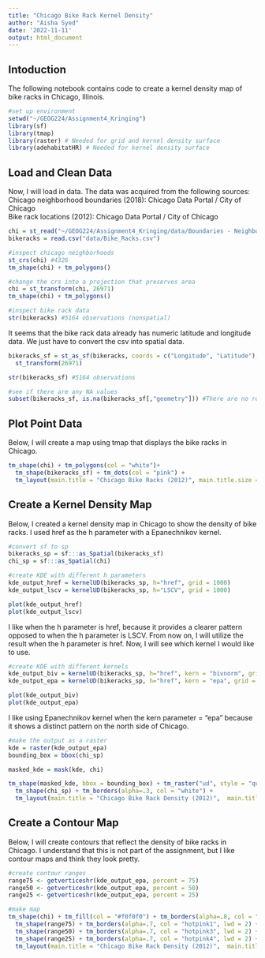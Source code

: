 ```yaml
---
title: "Chicago Bike Rack Kernel Density"
author: "Aisha Syed"
date: '2022-11-11'
output: html_document
---
```


## Intoduction

The following notebook contains code to create a kernel density map of bike racks in Chicago, Illinois.

```r
#set up environment
setwd("~/GEOG224/Assignment4_Kringing")
library(sf)
library(tmap)
library(raster) # Needed for grid and kernel density surface
library(adehabitatHR) # Needed for kernel density surface
```

## Load and Clean Data
Now, I will load in data. The data was acquired from the following sources: <br>
Chicago neighborhood boundaries (2018): Chicago Data Portal / City of Chicago <br>
Bike rack locations (2012): Chicago Data Portal / City of Chicago

```r
chi = st_read("~/GEOG224/Assignment4_Kringing/data/Boundaries - Neighborhoods.geojson")
bikeracks = read.csv("data/Bike_Racks.csv")

#inspect chicago neighborhoods
st_crs(chi) #4326
tm_shape(chi) + tm_polygons()

#change the crs into a projection that preserves area
chi = st_transform(chi, 26971)
tm_shape(chi) + tm_polygons()

#inspect bike rack data
str(bikeracks) #5164 observations (nonspatial)
```

It seems that the bike rack data already has numeric latitude and longitude data. We just have to convert the csv into spatial data.

```r
bikeracks_sf = st_as_sf(bikeracks, coords = c("Longitude", "Latitude"), crs = 4326) |>
  st_transform(26971)

str(bikeracks_sf) #5164 observations

#see if there are any NA values
subset(bikeracks_sf, is.na(bikeracks_sf[,"geometry"])) #There are no row with empty geometry! Yay!
```

## Plot Point Data
Below, I will create a map using tmap that displays the bike racks in Chicago.
```r
tm_shape(chi) + tm_polygons(col = "white")+
  tm_shape(bikeracks_sf) + tm_dots(col = "pink") +
  tm_layout(main.title = "Chicago Bike Racks (2012)", main.title.size = 1, bg.color = "grey85") + tm_scale_bar(position=c("left", "bottom"))
```

## Create a Kernel Density Map
Below, I created a kernel density map in Chicago to show the density of bike racks. I used href as the h parameter with a Epanechnikov kernel.

```r
#convert sf to sp
bikeracks_sp = sf:::as_Spatial(bikeracks_sf)
chi_sp = sf:::as_Spatial(chi)

#create KDE with different h parameters
kde_output_href = kernelUD(bikeracks_sp, h="href", grid = 1000)
kde_output_lscv = kernelUD(bikeracks_sp, h="LSCV", grid = 1000)

plot(kde_output_href)
plot(kde_output_lscv)
```

I like when the h parameter is href, because it provides a clearer pattern opposed to when the h parameter is LSCV. From now on, I will utilize the result when the h parameter is href. Now, I will see which kernel I would like to use.

```r
#create KDE with different kernels
kde_output_biv = kernelUD(bikeracks_sp, h="href", kern = "bivnorm", grid = 1000)
kde_output_epa = kernelUD(bikeracks_sp, h="href", kern = "epa", grid = 1000)

plot(kde_output_biv)
plot(kde_output_epa)
```
I like using Epanechnikov kernel when the kern parameter = "epa" because it shows a distinct pattern on the north side of Chicago.

```r
#make the output as a raster
kde = raster(kde_output_epa)
bounding_box = bbox(chi_sp)

masked_kde = mask(kde, chi)

tm_shape(masked_kde, bbox = bounding_box) + tm_raster("ud", style = "quantile", n = 100, legend.show = F, palette = "RdPu") +
  tm_shape(chi_sp) + tm_borders(alpha=.3, col = "white") +
  tm_layout(main.title = "Chicago Bike Rack Density (2012)",  main.title.size = 1, frame = FALSE)+ tm_scale_bar(position=c("left", "bottom"))

```

## Create a Contour Map

Below, I will create contours that reflect the density of bike racks in Chicago. I understand that this is not part of the assignment, but I like contour maps and think they look pretty. 

```r
#create contour ranges
range75 <- getverticeshr(kde_output_epa, percent = 75)
range50 <- getverticeshr(kde_output_epa, percent = 50)
range25 <- getverticeshr(kde_output_epa, percent = 25)

#make map
tm_shape(chi) + tm_fill(col = "#f0f0f0") + tm_borders(alpha=.8, col = "white") +
  tm_shape(range75) + tm_borders(alpha=.7, col = "hotpink1", lwd = 2) + tm_fill(alpha=.1, col = "hotpink1") +
  tm_shape(range50) + tm_borders(alpha=.7, col = "hotpink3", lwd = 2) + tm_fill(alpha=.1, col = "hotpink3") +
  tm_shape(range25) + tm_borders(alpha=.7, col = "hotpink4", lwd = 2) + tm_fill(alpha=.1, col = "hotpink4") +
  tm_layout(main.title = "Chicago Bike Rack Density (2012)",  main.title.size = 1, bg.color = "grey85") + tm_scale_bar(position=c("left", "bottom"))
```





